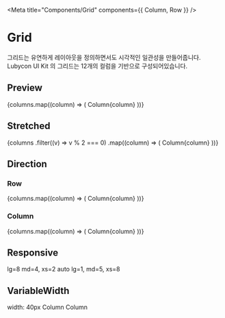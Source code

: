 
<Meta title="Components/Grid" components={{ Column, Row }} />

# Grid

그리드는 유연하게 레이아웃을 정의하면서도 시각적인 일관성을 만들어줍니다. Lubycon UI Kit 의 그리드는 12개의 컬럼을 기반으로 구성되어있습니다.

## Preview

<Canvas>
  <Story name="Preview">
    <Row>
      {columns.map((column) => (
        <Column key={column} style={columnStyle} xs={1}>
          <Text style={{ width: '100%', textAlign: 'center', backgroundColor: colors.blue60 }}>
            Column{column}
          </Text>
        </Column>
      ))}
    </Row>
  </Story>
</Canvas>

## Stretched

<Canvas>
  <Story name="Stretched">
    <Row>
      {columns
        .filter((v) => v % 2 === 0)
        .map((column) => (
          <Column key={column} style={columnStyle}>
            <Text style={{ width: '100%', textAlign: 'center', backgroundColor: colors.blue60 }}>
              Column{column}
            </Text>
          </Column>
        ))}
    </Row>
  </Story>
</Canvas>

## Direction

### Row

<Canvas>
  <Story name="Direction/Row">
    <Row direction="row">
      {columns.map((column) => (
        <Column key={column} style={columnStyle}>
          <Text style={{ width: '100%', textAlign: 'center', backgroundColor: colors.blue60 }}>
            Column{column}
          </Text>
        </Column>
      ))}
    </Row>
  </Story>
</Canvas>

### Column

<Canvas>
  <Story name="Direction/Column">
    <Row direction="column">
      {columns.map((column) => (
        <Column key={column} style={columnStyle}>
          <Text style={{ width: '100%', textAlign: 'center', backgroundColor: colors.blue60 }}>
            Column{column}
          </Text>
        </Column>
      ))}
    </Row>
  </Story>
</Canvas>

## Responsive

<Canvas>
  <Story name="Responsive">
    <Row>
      <Column lg={8} md={4} xs={2} style={columnStyle}>
        <Text style={{ width: '100%', textAlign: 'center', backgroundColor: colors.blue60 }}>
          lg=8 md=4, xs=2
        </Text>
      </Column>
      <Column style={columnStyle}>
        <Text style={{ width: '100%', textAlign: 'center', backgroundColor: colors.blue60 }}>
          auto
        </Text>
      </Column>
      <Column lg={1} md={5} xs={8} style={columnStyle}>
        <Text style={{ width: '100%', textAlign: 'center', backgroundColor: colors.blue60 }}>
          lg=1, md=5, xs=8
        </Text>
      </Column>
    </Row>
  </Story>
</Canvas>

## VariableWidth

<Canvas>
  <Story name="Variable Width">
    <Row>
      <Column lg="auto" style={{ ...columnStyle, width: 40 }}>
        <Text style={{ width: '100%', textAlign: 'center', backgroundColor: colors.blue60 }}>
          width: 40px
        </Text>
      </Column>
      <Column style={columnStyle}>
        <Text style={{ width: '100%', textAlign: 'center', backgroundColor: colors.blue60 }}>
          Column
        </Text>
      </Column>
      <Column style={columnStyle}>
        <Text style={{ width: '100%', textAlign: 'center', backgroundColor: colors.blue60 }}>
          Column
        </Text>
      </Column>
    </Row>
  </Story>
</Canvas>

